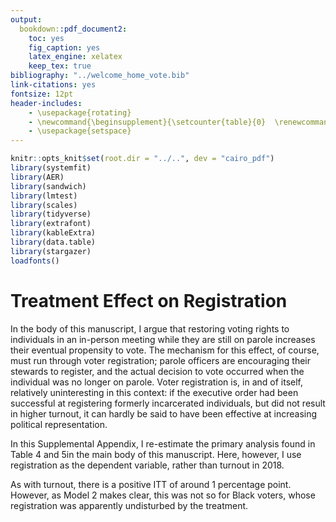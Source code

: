 ```yaml
---
output:
  bookdown::pdf_document2:
    toc: yes
    fig_caption: yes
    latex_engine: xelatex
    keep_tex: true
bibliography: "../welcome_home_vote.bib"
link-citations: yes
fontsize: 12pt
header-includes:
    - \usepackage{rotating}
    - \newcommand{\beginsupplement}{\setcounter{table}{0}  \renewcommand{\thetable}{A\arabic{table}} \setcounter{figure}{0} \renewcommand{\thefigure}{A\arabic{figure}}}
    - \usepackage{setspace}
---
```

\newpage
\doublespace
```r
knitr::opts_knit$set(root.dir = "../..", dev = "cairo_pdf")
library(systemfit)
library(AER)
library(sandwich)
library(lmtest)
library(scales)
library(tidyverse)
library(extrafont)
library(kableExtra)
library(data.table)
library(stargazer)
loadfonts()
```
# Treatment Effect on Registration {-}

In the body of this manuscript, I argue that restoring voting rights to individuals in an in-person meeting while they are still on parole increases their eventual propensity to vote. The mechanism for this effect, of course, must run through voter registration; parole officers are encouraging their stewards to register, and the actual decision to vote occurred when the individual was no longer on parole. Voter registration is, in and of itself, relatively uninteresting in this context: if the executive order had been successful at registering formerly incarcerated individuals, but did not result in higher turnout, it can hardly be said to have been effective at increasing political representation.

In this Supplemental Appendix, I re-estimate the primary analysis found in Table 4 and 5in the main body of this manuscript. Here, however, I use registration as the dependent variable, rather than turnout in 2018.

\begin{singlespace}
```r
load("./temp/app_reg.rdata")

stargazer(model1, model2,
          header = F,
          type = "text", notes.align = "l",
          covariate.labels = c("D(Discharged After EO 181)", "D(Male)", "Age (Years)",
                               "Voted in 2008",
                               "Years on Parole",
                               "Days off Parole Before Election",
                               "Black $\\times$ D(Discharged After EO 181)"),
          dep.var.labels = c("Registered to Vote"),
          title = "\\label{tab:racevar} ITT By Race",
          table.placement = "H",
          omit = c("race", "felony"),
          keep.stat = c("n", "rsq", "adj.rsq"),
          add.lines=list(c("Race / Ethnicity FE", "", "X", "X", "X"),
                         c("Felony Class FE", "", "", "X", "X")),
          table.layout = "-dm#-t-a-s-n",
          out = "./temp/test.tex",
          notes = "TO REPLACE",
          out.header = F,
          se = list(m1_ses$V1, m2_ses$V1))

j <- fread("./temp/test.tex", header = F, sep = "+")

note.latex <- "\\multicolumn{2}{l}{\\scriptsize{\\parbox{.5\\linewidth}{\\vspace{2pt}$^{***}p<0.01$, $^{**}p<0.05$, $^*p<0.1$. \\\\Robust standard errors in parentheses.}}}"

j <- j %>% 
  mutate(V1 = ifelse(grepl("TO REPLACE", V1), note.latex, V1),
         V1 = ifelse(grepl("\\\\#tab", V1), gsub("\\\\#", "", V1), V1)) %>% 
  filter(!grepl("Note:", V1)) %>% 
  mutate(n = row_number())

insert1 <- "\\fontsize{10}{12}\\selectfont"

j <- bind_rows(j, data.frame(V1 = c(insert1), n = c(1.1))) %>% 
  arrange(n) %>% 
  select(-n)

write.table(j, "./temp/tablexxx.tex", quote = F, col.names = F,
            row.names = F)

```
\input{"../../temp/tablexxx.tex"}
\end{singlespace}

As with turnout, there is a positive ITT of around 1 percentage point. However, as Model 2 makes clear, this was not so for Black voters, whose registration was apparently undisturbed by the treatment.